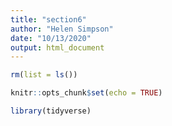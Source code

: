 ```yaml
---
title: "section6"
author: "Helen Simpson"
date: "10/13/2020"
output: html_document
---
```


```r

rm(list = ls())

knitr::opts_chunk$set(echo = TRUE)

library(tidyverse)

```

```r

```